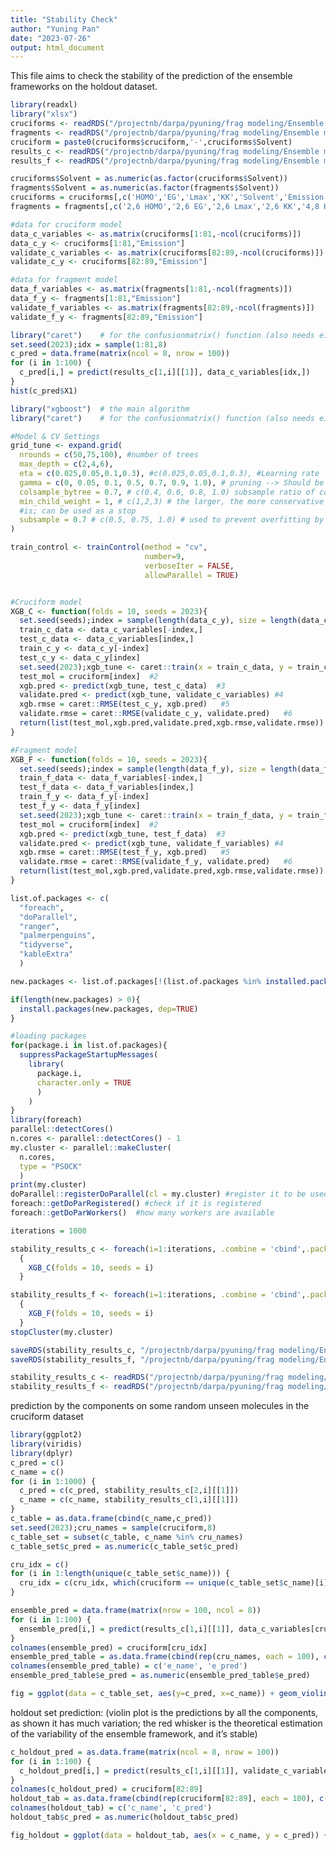 ```yaml
---
title: "Stability Check"
author: "Yuning Pan"
date: "2023-07-26"
output: html_document
---
```


This file aims to check the stability of the prediction of the ensemble frameworks on the holdout dataset.
```r
library(readxl)
library("xlsx")
cruciforms <- readRDS("/projectnb/darpa/pyuning/frag modeling/Ensemble models/cruciforms.rds")
fragments <- readRDS("/projectnb/darpa/pyuning/frag modeling/Ensemble models/fragments.rds")
cruciform = paste0(cruciforms$cruciform,'-',cruciforms$Solvent)
results_c <- readRDS("/projectnb/darpa/pyuning/frag modeling/Ensemble models/results_c.rds")
results_f <- readRDS("/projectnb/darpa/pyuning/frag modeling/Ensemble models/results_f.rds")
```

```r
cruciforms$Solvent = as.numeric(as.factor(cruciforms$Solvent))
fragments$Solvent = as.numeric(as.factor(fragments$Solvent))
cruciforms = cruciforms[,c('HOMO','EG','Lmax','KK','Solvent','Emission')]
fragments = fragments[,c('2,6 HOMO','2,6 EG','2,6 Lmax','2,6 KK','4,8 HOMO','4,8 EG','4,8 Lmax','4,8 KK','Solvent','Emission')]

#data for cruciform model
data_c_variables <- as.matrix(cruciforms[1:81,-ncol(cruciforms)])
data_c_y <- cruciforms[1:81,"Emission"]
validate_c_variables <- as.matrix(cruciforms[82:89,-ncol(cruciforms)])
validate_c_y <- cruciforms[82:89,"Emission"]

#data for fragment model
data_f_variables <- as.matrix(fragments[1:81,-ncol(fragments)])
data_f_y <- fragments[1:81,"Emission"]
validate_f_variables <- as.matrix(fragments[82:89,-ncol(fragments)])
validate_f_y <- fragments[82:89,"Emission"]
```


```r
library("caret")    # for the confusionmatrix() function (also needs e1071 package)
set.seed(2023);idx = sample(1:81,8)
c_pred = data.frame(matrix(ncol = 8, nrow = 100))
for (i in 1:100) {
  c_pred[i,] = predict(results_c[1,i][[1]], data_c_variables[idx,])
}
hist(c_pred$X1)
```

```r
library("xgboost")  # the main algorithm
library("caret")    # for the confusionmatrix() function (also needs e1071 package)

#Model & CV Settings
grid_tune <- expand.grid(
  nrounds = c(50,75,100), #number of trees
  max_depth = c(2,4,6),
  eta = c(0.025,0.05,0.1,0.3), #c(0.025,0.05,0.1,0.3), #Learning rate
  gamma = c(0, 0.05, 0.1, 0.5, 0.7, 0.9, 1.0), # pruning --> Should be tuned. i.e c(0, 0.05, 0.1, 0.5, 0.7, 0.9, 1.0)
  colsample_bytree = 0.7, # c(0.4, 0.6, 0.8, 1.0) subsample ratio of columns for tree
  min_child_weight = 1, # c(1,2,3) # the larger, the more conservative the model
  #is; can be used as a stop
  subsample = 0.7 # c(0.5, 0.75, 1.0) # used to prevent overfitting by sampling X% training
)

train_control <- trainControl(method = "cv",
                              number=9,
                              verboseIter = FALSE,
                              allowParallel = TRUE)


#Cruciform model
XGB_C <- function(folds = 10, seeds = 2023){
  set.seed(seeds);index = sample(length(data_c_y), size = length(data_c_y)/folds)
  train_c_data <- data_c_variables[-index,]
  test_c_data <- data_c_variables[index,]
  train_c_y <- data_c_y[-index]
  test_c_y <- data_c_y[index]
  set.seed(2023);xgb_tune <- caret::train(x = train_c_data, y = train_c_y, trControl = train_control, tuneGrid = grid_tune, method= "xgbTree", verbose = FALSE) #1
  test_mol = cruciform[index]  #2
  xgb.pred <- predict(xgb_tune, test_c_data)  #3
  validate.pred <- predict(xgb_tune, validate_c_variables) #4
  xgb.rmse = caret::RMSE(test_c_y, xgb.pred)   #5
  validate.rmse = caret::RMSE(validate_c_y, validate.pred)   #6
  return(list(test_mol,xgb.pred,validate.pred,xgb.rmse,validate.rmse))
}

#Fragment model
XGB_F <- function(folds = 10, seeds = 2023){
  set.seed(seeds);index = sample(length(data_f_y), size = length(data_f_y)/folds)
  train_f_data <- data_f_variables[-index,]
  test_f_data <- data_f_variables[index,]
  train_f_y <- data_f_y[-index]
  test_f_y <- data_f_y[index]
  set.seed(2023);xgb_tune <- caret::train(x = train_f_data, y = train_f_y, trControl = train_control, tuneGrid = grid_tune, method= "xgbTree", verbose = FALSE)  #1
  test_mol = cruciform[index]  #2
  xgb.pred <- predict(xgb_tune, test_f_data)  #3
  validate.pred <- predict(xgb_tune, validate_f_variables) #4
  xgb.rmse = caret::RMSE(test_f_y, xgb.pred)   #5
  validate.rmse = caret::RMSE(validate_f_y, validate.pred)   #6
  return(list(test_mol,xgb.pred,validate.pred,xgb.rmse,validate.rmse))
}
```

```r
list.of.packages <- c(
  "foreach",
  "doParallel",
  "ranger",
  "palmerpenguins",
  "tidyverse",
  "kableExtra"
  )

new.packages <- list.of.packages[!(list.of.packages %in% installed.packages()[,"Package"])]

if(length(new.packages) > 0){
  install.packages(new.packages, dep=TRUE)
}

#loading packages
for(package.i in list.of.packages){
  suppressPackageStartupMessages(
    library(
      package.i, 
      character.only = TRUE
      )
    )
}
library(foreach)
parallel::detectCores()
n.cores <- parallel::detectCores() - 1
my.cluster <- parallel::makeCluster(
  n.cores, 
  type = "PSOCK"
  )
print(my.cluster)
doParallel::registerDoParallel(cl = my.cluster) #register it to be used by %dopar%
foreach::getDoParRegistered() #check if it is registered
foreach::getDoParWorkers()  #how many workers are available
```

```r
iterations = 1000

stability_results_c <- foreach(i=1:iterations, .combine = 'cbind',.packages='ALEPlot') %dopar%
  {
    XGB_C(folds = 10, seeds = i)
  }

stability_results_f <- foreach(i=1:iterations, .combine = 'cbind',.packages='ALEPlot') %dopar%
  {
    XGB_F(folds = 10, seeds = i)
  }
stopCluster(my.cluster)
```

```r
saveRDS(stability_results_c, "/projectnb/darpa/pyuning/frag modeling/Ensemble models/RMSE diagnostics for ensemble model/stability_results_c.rds")
saveRDS(stability_results_f, "/projectnb/darpa/pyuning/frag modeling/Ensemble models/RMSE diagnostics for ensemble model/stability_results_f.rds")
```

```r
stability_results_c <- readRDS("/projectnb/darpa/pyuning/frag modeling/Ensemble models/RMSE diagnostics for ensemble model/stability_results_c.rds")
stability_results_f <- readRDS("/projectnb/darpa/pyuning/frag modeling/Ensemble models/RMSE diagnostics for ensemble model/stability_results_f.rds")
```

prediction by the components on some random unseen molecules in the cruciform dataset 
```r
library(ggplot2)
library(viridis)
library(dplyr)
c_pred = c()
c_name = c()
for (i in 1:1000) {
  c_pred = c(c_pred, stability_results_c[2,i][[1]])
  c_name = c(c_name, stability_results_c[1,i][[1]])
}
c_table = as.data.frame(cbind(c_name,c_pred))
set.seed(2023);cru_names = sample(cruciform,8)
c_table_set = subset(c_table, c_name %in% cru_names)
c_table_set$c_pred = as.numeric(c_table_set$c_pred)

cru_idx = c()
for (i in 1:length(unique(c_table_set$c_name))) {
  cru_idx = c(cru_idx, which(cruciform == unique(c_table_set$c_name)[i]))
}

ensemble_pred = data.frame(matrix(nrow = 100, ncol = 8))
for (i in 1:100) {
  ensemble_pred[i,] = predict(results_c[1,i][[1]], data_c_variables[cru_idx,])
}
colnames(ensemble_pred) = cruciform[cru_idx]
ensemble_pred_table = as.data.frame(cbind(rep(cru_names, each = 100), c(ensemble_pred$`48BF-Film`, ensemble_pred$`13b-THF`, ensemble_pred$`26BT48F-Film`, ensemble_pred$`26BT48BF-CHCl3`, ensemble_pred$`SM3-Film`, ensemble_pred$`TP-Film`, ensemble_pred$`SM1-Film`, ensemble_pred$`48T-CHCl3`)))
colnames(ensemble_pred_table) = c('e_name', 'e_pred')
ensemble_pred_table$e_pred = as.numeric(ensemble_pred_table$e_pred)

fig = ggplot(data = c_table_set, aes(y=c_pred, x=c_name)) + geom_violin() + xlab('Cruciform-Solvent') + ylab("Wavelength (nm)") + theme(axis.text.x = element_text(size = 25), axis.text.y = element_text(size = 25), axis.title = element_text(size = 20))
```

holdout set prediction: (violin plot is the predictions by all the components, as shown it has much variation; the red whisker is the theoretical estimation of the variability of the ensemble framework, and it's stable)
```r
c_holdout_pred = as.data.frame(matrix(ncol = 8, nrow = 100))
for (i in 1:100) {
  c_holdout_pred[i,] = predict(results_c[1,i][[1]], validate_c_variables)
}
colnames(c_holdout_pred) = cruciform[82:89]
holdout_tab = as.data.frame(cbind(rep(cruciform[82:89], each = 100), c(c_holdout_pred$`VT26Ad48C2-Film`, c_holdout_pred$`VT26Ad48C3-Film`, c_holdout_pred$`VT26P48C2-Film`, c_holdout_pred$`VT26P43C3-Film`, c_holdout_pred$`VT26Ad48C2-CHCl3`, c_holdout_pred$`VT26Ad48C3-CHCl3`, c_holdout_pred$`VT26P48C2-CHCl3`, c_holdout_pred$`VT26P43C3-CHCl3`)))
colnames(holdout_tab) = c('c_name', 'c_pred')
holdout_tab$c_pred = as.numeric(holdout_tab$c_pred)

fig_holdout = ggplot(data = holdout_tab, aes(x = c_name, y = c_pred)) + geom_violin() + stat_summary(fun.data=mean_sdl, fun.args = list(mult = 0.2), geom="pointrange", color="red") + xlab('Cruciform-Solvent') + ylab('Wavelength (nm)') + theme(axis.text.x = element_text(size = 21), axis.text.y = element_text(size = 25), axis.title = element_text(size = 20))

```